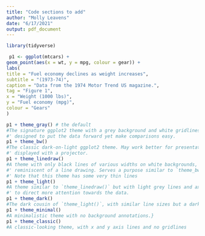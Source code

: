```yaml
---
title: "Code sections to add"
author: "Molly Leavens"
date: "6/17/2021"
output: pdf_document
---
```


```r
library(tidyverse)

 p1 <- ggplot(mtcars) +
geom_point(aes(x = wt, y = mpg, colour = gear)) +
labs(
title = "Fuel economy declines as weight increases",
subtitle = "(1973-74)",
caption = "Data from the 1974 Motor Trend US magazine.",
tag = "Figure 1",
x = "Weight (1000 lbs)",
y = "Fuel economy (mpg)",
colour = "Gears"
)

p1 + theme_gray() # the default
#The signature ggplot2 theme with a grey background and white gridlines,
#' designed to put the data forward yet make comparisons easy.
p1 + theme_bw()
#The classic dark-on-light ggplot2 theme. May work better for presentations
#' displayed with a projector.
p1 + theme_linedraw()
#A theme with only black lines of various widths on white backgrounds,
#' reminiscent of a line drawing. Serves a purpose similar to `theme_bw()`.
#' Note that this theme has some very thin lines 
p1 + theme_light()
#A theme similar to `theme_linedraw()` but with light grey lines and axes,
#' to direct more attention towards the data.
p1 + theme_dark()
#The dark cousin of `theme_light()`, with similar line sizes but a dark background. Useful to make thin coloured lines pop out.
p1 + theme_minimal()
#A minimalistic theme with no background annotations.}
p1 + theme_classic()
#A classic-looking theme, with x and y axis lines and no gridlines

```